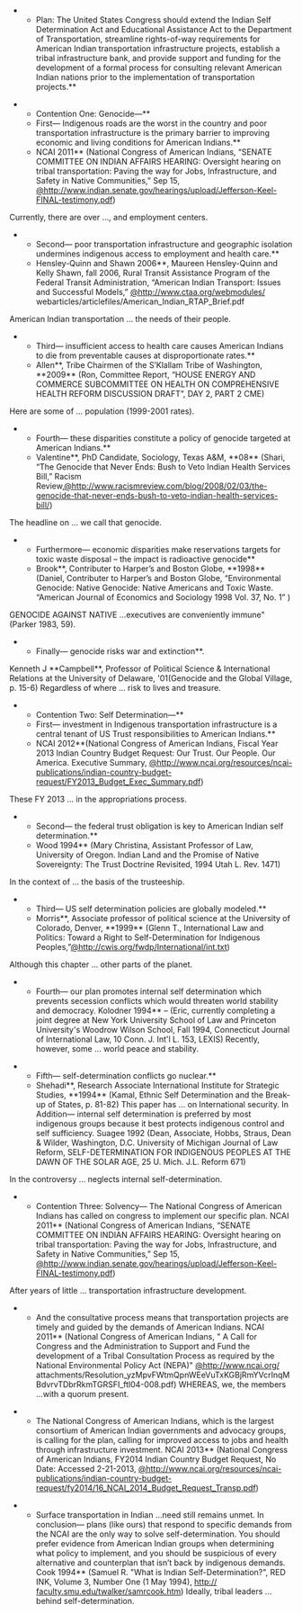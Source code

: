 **Plan: The United States Congress should extend the Indian Self Determination Act and Educational Assistance Act to the Department of Transportation, streamline rights-of-way requirements for American Indian transportation infrastructure projects, establish a tribal infrastructure bank, and provide support and funding for the development of a formal process for consulting relevant American Indian nations prior to the implementation of transportation projects.**

**Contention One: Genocide—**
**First— Indigenous roads are the worst in the country and poor transportation infrastructure is the primary barrier to improving economic and living conditions for American Indians.**
**NCAI 2011** (National Congress of American Indians, “SENATE COMMITTEE ON INDIAN AFFAIRS HEARING: Oversight hearing on tribal transportation: Paving the way for Jobs, Infrastructure, and Safety in Native Communities,” Sep 15, [[@http://www.indian.senate.gov/hearings/upload/Jefferson-Keel-FINAL-testimony.pdf]])
Currently, there are over …, and employment centers.

**Second— poor transportation infrastructure and geographic isolation undermines indigenous access to employment and health care.**
**Hensley-Quinn and Shawn 2006**, Maureen Hensley-Quinn and Kelly Shawn, fall 2006, Rural Transit Assistance Program of the Federal Transit Administration, “American Indian Transport: Issues and Successful Models,” [[@http://www.ctaa.org/webmodules/]] webarticles/articlefiles/American_Indian_RTAP_Brief.pdf
American Indian transportation … the needs of their people.

**Third— insufficient access to health care causes American Indians to die from preventable causes at disproportionate rates.**
**Allen**, Tribe Chairmen of the S’Klallam Tribe of Washington, **2009** (Ron, Committee Report, “HOUSE ENERGY AND COMMERCE SUBCOMMITTEE ON HEALTH ON COMPREHENSIVE HEALTH REFORM DISCUSSION DRAFT”, DAY 2, PART 2 CME)
Here are some of … population (1999-2001 rates).

**Fourth— these disparities constitute a policy of genocide targeted at American Indians.**
**Valentine**, PhD Candidate, Sociology, Texas A&M, **08** (Shari, “The Genocide that Never Ends: Bush to Veto Indian Health Services Bill,” Racism Review,[[@http://www.racismreview.com/blog/2008/02/03/the-genocide-that-never-ends-bush-to-veto-indian-health-services-bill/]])
The headline on … we call that genocide.

**Furthermore— economic disparities make reservations targets for toxic waste disposal – the impact is radioactive genocide**
**Brook**, Contributer to Harper’s and Boston Globe, **1998** (Daniel, Contributer to Harper’s and Boston Globe, “Environmental Genocide: Native Genocide: Native Americans and Toxic Waste. “American Journal of Economics and Sociology 1998 Vol. 37, No. 1” )
GENOCIDE AGAINST NATIVE …executives are conveniently immune" (Parker 1983, 59).

**Finally— genocide risks war and extinction**.
Kenneth J **Campbell**, Professor of Political Science & International Relations at the University of Delaware, '01(Genocide and the Global Village, p. 15-6)
Regardless of where … risk to lives and treasure.

**Contention Two: Self Determination—**
**First— investment in Indigenous transportation infrastructure is a central tenant of US Trust responsibilities to American Indians.**
**NCAI 2012**(National Congress of American Indians, Fiscal Year 2013 Indian Country Budget Request: Our Trust. Our People. Our America. Executive Summary, [[@http://www.ncai.org/resources/ncai-publications/indian-country-budget-request/FY2013_Budget_Exec_Summary.pdf]])
These FY 2013 … in the appropriations process.

**Second— the federal trust obligation is key to American Indian self determination.**
**Wood 1994** (Mary Christina, Assistant Professor of Law, University of Oregon. Indian Land and the Promise of Native Sovereignty: The Trust Doctrine Revisited, 1994 Utah L. Rev. 1471)
In the context of … the basis of the trusteeship.

**Third— US self determination policies are globally modeled.**
**Morris**, Associate professor of political science at the University of Colorado, Denver, **1999** (Glenn T., International Law and Politics: Toward a Right to Self-Determination for Indigenous Peoples,”[[@http://cwis.org/fwdp/International/int.txt]])
Although this chapter … other parts of the planet.

**Fourth— our plan promotes internal self determination which prevents secession conflicts which would threaten world stability and democracy. Kolodner 1994** – (Eric, currently completing a joint degree at New York University School of Law and Princeton University's Woodrow Wilson School, Fall 1994, Connecticut Journal of International Law, 10 Conn. J. Int'l L. 153, LEXIS) Recently, however, some … world peace and stability.

**Fifth— self-determination conflicts go nuclear.** 
**Shehadi**, Research Associate International Institute for Strategic Studies, **1994** (Kamal, Ethnic Self Determination and the Break-up of States, p. 81-82) This paper has … on International security. In Addition— internal self determination is preferred by most indigenous groups because it best protects indigenous control and self sufficiency. Suagee 1992 (Dean, Associate, Hobbs, Straus, Dean & Wilder, Washington, D.C. University of Michigan Journal of Law Reform, SELF-DETERMINATION FOR INDIGENOUS PEOPLES AT THE DAWN OF THE SOLAR AGE, 25 U. Mich. J.L. Reform 671) 
In the controversy … neglects internal self-determination. 

**Contention Three: Solvency— The National Congress of American Indians has called on congress to implement our specific plan. NCAI 2011** (National Congress of American Indians, “SENATE COMMITTEE ON INDIAN AFFAIRS HEARING: Oversight hearing on tribal transportation: Paving the way for Jobs, Infrastructure, and Safety in Native Communities,” Sep 15, [[@http://www.indian.senate.gov/hearings/upload/Jefferson-Keel-FINAL-testimony.pdf]]) 
After years of little … transportation infrastructure development. 

**And the consultative process means that transportation projects are timely and guided by the demands of American Indians. NCAI 2011** (National Congress of American Indians, " A Call for Congress and the Administration to Support and Fund the development of a Tribal Consultation Process as required by the National Environmental Policy Act (NEPA)" [[@http://www.ncai.org/]] attachments/Resolution_yzMpvFWtmQpnWEeVuTxKGBjRmYVcrInqMBdvrvTDbrRkmTGRSFI_ftl04-008.pdf) WHEREAS, we, the members …with a quorum present. 

**The National Congress of American Indians, which is the largest consortium of American Indian governments and advocacy groups, is calling for the plan, calling for improved access to jobs and health through infrastructure investment. NCAI 2013** (National Congress of American Indians, FY2014 Indian Country Budget Request, No Date: Accessed 2-21-2013, [[@http://www.ncai.org/resources/ncai-publications/indian-country-budget-request/fy2014/16_NCAI_2014_Budget_Request_Transp.pdf]]) 

**Surface transportation in Indian ...need still remains unmet. In conclusion— plans (like ours) that respond to specific demands from the NCAI are the only way to solve self-determination. You should prefer evidence from American Indian groups when determining what policy to implement, and you should be suspicious of every alternative and counterplan that isn’t back by indigenous demands. Cook 1994** (Samuel R. "What is Indian Self-Determination?", RED INK, Volume 3, Number One (1 May 1994), http:// [[@http://faculty.smu.edu/twalker/samrcook.htm|faculty.smu.edu/twalker/samrcook.htm]]) Ideally, tribal leaders ... behind self-determination.